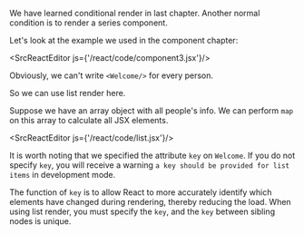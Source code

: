 
We have learned conditional render in last chapter.
Another normal condition is to render a series component.

Let's look at the example we used in the component chapter:

<SrcReactEditor js={'/react/code/component3.jsx'}/>

Obviously, we can't write `<Welcome/>` for every person.

So we can use list render here.

Suppose we have an array object with all people's info.
We can perform `map` on this array to calculate all JSX elements.

<SrcReactEditor js={'/react/code/list.jsx'}/>

It is worth noting that we specified the attribute `key` on `Welcome`.
If you do not specify `key`, you will receive a warning `a key should be provided for list items` in development mode.

The function of `key` is to allow React to more accurately identify which elements have changed during rendering, thereby reducing the load.
When using list render, you must specify the `key`, and the `key` between sibling nodes is unique.